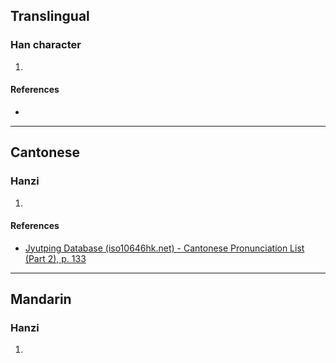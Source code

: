 {{character info/new}}
==Translingual==

===Han character===
{{Han char|rn=75|rad=木|as=18|sn=22|four=46914|canj=DBUG|ids=⿰木瞿}}

# {{defn|Han|sort=木18}}

====References====
* {{Han ref|kx=0563.220|dkj=15929|dj=0952.020|hdz=21323.080|uh=6B0B|ud=27403|bh=F6E4|bd=63204}}

----

==Cantonese==

===Hanzi===
{{yue-hanzi|jyut=[[keoi4]]|y=keui4}}

# {{defn|lang=yue|sort=木18}}

====References====
*[http://www.iso10646hk.net/jp/document/download.jsp Jyutping Database (iso10646hk.net) - Cantonese Pronunciation List (Part 2), p. 133]

----

==Mandarin==

===Hanzi===
{{cmn-hanzi|pin=[[qú]] ([[qu2]])|wg=ch'ü<sup>2</sup>}}

# {{defn|lang=cmn|sort=木18}}